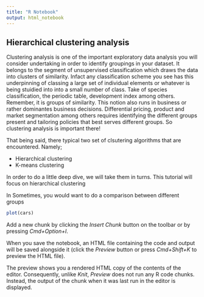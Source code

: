 ```yaml
---
title: "R Notebook"
output: html_notebook
---
```


## Hierarchical clustering analysis

Clustering analysis is one of the important exploratory data analysis you will consider undertaking in order to identify groupings in your dataset. It belongs to the segment of unsupervised classification which draws the data into clusters of similarity. Infact any classification scheme you see has this underpinning of classing a large set of individual elements or whatever is being stuidied into into a small number of class. Take of species classification, the periodic table, development index among others. Remember, it is groups of similarity. This notion also runs in business or rather dominantes business decisions.  Differential pricing, product and market segmentation among others requires identifying the different groups present and tailoring policies that best serves different groups. So clustering analysis is important there!

That being said, there typical two set of clsutering algorithms that are encountered. Namely;

* Hierarchical clustering
* K-means clustering

In order to do a little deep dive, we will take them in turns. This tutorial will focus on hierarchical clustering 



In  Sometimes, you would want to do a comparison between different groups
```r
plot(cars)
```

Add a new chunk by clicking the *Insert Chunk* button on the toolbar or by pressing *Cmd+Option+I*.

When you save the notebook, an HTML file containing the code and output will be saved alongside it (click the *Preview* button or press *Cmd+Shift+K* to preview the HTML file). 

The preview shows you a rendered HTML copy of the contents of the editor. Consequently, unlike *Knit*, *Preview* does not run any R code chunks. Instead, the output of the chunk when it was last run in the editor is displayed.

